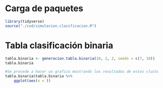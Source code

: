 

# Carga de paquetes
```r
library(tidyverse)
source("./cod/simulacion.clasificacion.R")

```


# Tabla clasificación binaria
```r
tabla.binaria <- generacion.tabla.binaria(10, 2, 2, seeds = c(7, 10))
tabla.binaria
```

```r
#Se procede a hacer un grafico mostrando los resultados de estos clusters
tabla.binaria$tabla.binaria %>%
    ggplot(aes(x = ))
```